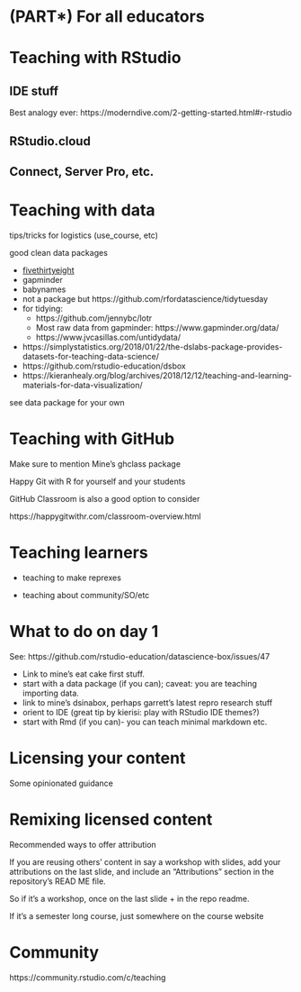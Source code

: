 # (PART\*) For all educators {-#for-all}

# Teaching with RStudio {#teach-rstudio}

## IDE stuff

Best analogy ever: https://moderndive.com/2-getting-started.html#r-rstudio

## RStudio.cloud

## Connect, Server Pro, etc.


# Teaching with data {#teach-data}

tips/tricks for logistics (use_course, etc)

good clean data packages

+ [fivethirtyeight](https://fivethirtyeight-r.netlify.com/)
+ gapminder
+ babynames
+ not a package but https://github.com/rfordatascience/tidytuesday
+ for tidying: 
    + https://github.com/jennybc/lotr
    + Most raw data from gapminder: https://www.gapminder.org/data/
    + https://www.jvcasillas.com/untidydata/
+ https://simplystatistics.org/2018/01/22/the-dslabs-package-provides-datasets-for-teaching-data-science/
+ https://github.com/rstudio-education/dsbox
+ https://kieranhealy.org/blog/archives/2018/12/12/teaching-and-learning-materials-for-data-visualization/

see data package for your own

# Teaching with GitHub {#teach-github}

Make sure to mention Mine's ghclass package

Happy Git with R for yourself and your students

GitHub Classroom is also a good option to consider

https://happygitwithr.com/classroom-overview.html

# Teaching learners {#teach-learners}

+ teaching to make reprexes

+ teaching about community/SO/etc

# What to do on day 1 {#teach-day1}

See: https://github.com/rstudio-education/datascience-box/issues/47

- Link to mine's eat cake first stuff.
- start with a data package (if you can); caveat: you are teaching importing data.
- link to mine's dsinabox, perhaps garrett's latest repro research stuff
- orient to IDE (great tip by kierisi: play with RStudio IDE themes?)
- start with Rmd (if you can)- you can teach minimal markdown etc.

# Licensing your content

Some opinionated guidance

# Remixing licensed content

Recommended ways to offer attribution

If you are reusing others' content in say a workshop with slides, add your attributions on the last slide, and include an "Attributions" section in the repository's READ ME file.

So if it’s a workshop, once on the last slide + in the repo readme. 

If it’s a semester long course, just somewhere on the course website

# Community

https://community.rstudio.com/c/teaching